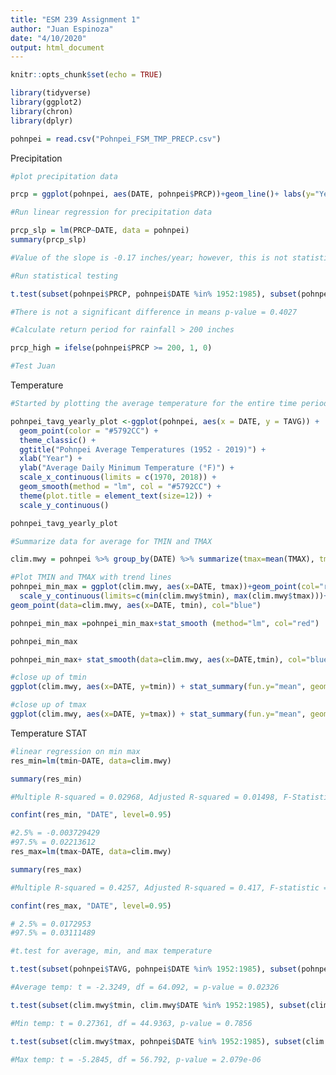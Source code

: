 ```yaml
---
title: "ESM 239 Assignment 1"
author: "Juan Espinoza"
date: "4/10/2020"
output: html_document
---
```


```r
knitr::opts_chunk$set(echo = TRUE)
```

```r
library(tidyverse)
library(ggplot2)
library(chron)
library(dplyr)

pohnpei = read.csv("Pohnpei_FSM_TMP_PRECP.csv")
```

Precipitation 
```r
#plot precipitation data

prcp = ggplot(pohnpei, aes(DATE, pohnpei$PRCP))+geom_line()+ labs(y="Yearly Average Precipitation (inches)", x="Date") + theme_classic() + stat_smooth(method = "lm", col = "blue")

#Run linear regression for precipitation data

prcp_slp = lm(PRCP~DATE, data = pohnpei)
summary(prcp_slp)

#Value of the slope is -0.17 inches/year; however, this is not statistically significant. p-value = 0.2482

#Run statistical testing

t.test(subset(pohnpei$PRCP, pohnpei$DATE %in% 1952:1985), subset(pohnpei$PRCP, pohnpei$DATE %in% 1986:2019))

#There is not a significant difference in means p-value = 0.4027

#Calculate return period for rainfall > 200 inches 

prcp_high = ifelse(pohnpei$PRCP >= 200, 1, 0)

#Test Juan
```

Temperature
```r
#Started by plotting the average temperature for the entire time period

pohnpei_tavg_yearly_plot <-ggplot(pohnpei, aes(x = DATE, y = TAVG)) +
  geom_point(color = "#5792CC") +
  theme_classic() +
  ggtitle("Pohnpei Average Temperatures (1952 - 2019)") +
  xlab("Year") +
  ylab("Average Daily Minimum Temperature (°F)") +
  scale_x_continuous(limits = c(1970, 2018)) +
  geom_smooth(method = "lm", col = "#5792CC") +
  theme(plot.title = element_text(size=12)) +
  scale_y_continuous()

pohnpei_tavg_yearly_plot

#Summarize data for average for TMIN and TMAX

clim.mwy = pohnpei %>% group_by(DATE) %>% summarize(tmax=mean(TMAX), tmin=mean(TMIN))

#Plot TMIN and TMAX with trend lines
pohnpei_min_max = ggplot(clim.mwy, aes(x=DATE, tmax))+geom_point(col="red")+
  scale_y_continuous(limits=c(min(clim.mwy$tmin), max(clim.mwy$tmax)))+
geom_point(data=clim.mwy, aes(x=DATE, tmin), col="blue")

pohnpei_min_max =pohnpei_min_max+stat_smooth (method="lm", col="red")

pohnpei_min_max

pohnpei_min_max+ stat_smooth(data=clim.mwy, aes(x=DATE,tmin), col="blue", method="lm")

#close up of tmin
ggplot(clim.mwy, aes(x=DATE, y=tmin)) + stat_summary(fun.y="mean", geom="point", col="red", size=4)+theme(axis.text=element_text(size=14, face="bold"), axis.title=element_text(size=14, face="bold")) + geom_smooth(method="lm")

#close up of tmax
ggplot(clim.mwy, aes(x=DATE, y=tmax)) + stat_summary(fun.y="mean", geom="point", col="red", size=4)+theme(axis.text=element_text(size=14, face="bold"), axis.title=element_text(size=14, face="bold")) + geom_smooth(method="lm")
```

Temperature STAT
```r
#linear regression on min max
res_min=lm(tmin~DATE, data=clim.mwy)

summary(res_min)

#Multiple R-squared = 0.02968, Adjusted R-squared = 0.01498, F-Statistic = 2.019 on 1 and 66 DF, p-value = 0.1601

confint(res_min, "DATE", level=0.95)

#2.5% = -0.003729429
#97.5% = 0.02213612
res_max=lm(tmax~DATE, data=clim.mwy)

summary(res_max)

#Multiple R-squared = 0.4257, Adjusted R-squared = 0.417, F-statistic = 48.92 on 1 and 66 DF, p-value = 1.6610e-09

confint(res_max, "DATE", level=0.95)

# 2.5% = 0.0172953
#97.5% = 0.03111489

#t.test for average, min, and max temperature

t.test(subset(pohnpei$TAVG, pohnpei$DATE %in% 1952:1985), subset(pohnpei$TAVG, pohnpei$DATE %in% 1986:2019))

#Average temp: t = -2.3249, df = 64.092, = p-value = 0.02326

t.test(subset(clim.mwy$tmin, clim.mwy$DATE %in% 1952:1985), subset(clim.mwy$tmin, clim.mwy$DATE %in% 1986:2019))

#Min temp: t = 0.27361, df = 44.9363, p-value = 0.7856

t.test(subset(clim.mwy$tmax, pohnpei$DATE %in% 1952:1985), subset(clim.mwy$tmax, clim.mwy$DATE %in% 1986:2019))

#Max temp: t = -5.2845, df = 56.792, p-value = 2.079e-06
```

